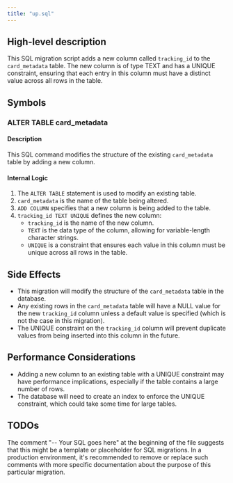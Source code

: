 ```yaml
---
title: "up.sql"
---
```


## High-level description
This SQL migration script adds a new column called `tracking_id` to the `card_metadata` table. The new column is of type TEXT and has a UNIQUE constraint, ensuring that each entry in this column must have a distinct value across all rows in the table.

## Symbols

### ALTER TABLE card_metadata
#### Description
This SQL command modifies the structure of the existing `card_metadata` table by adding a new column.

#### Internal Logic
1. The `ALTER TABLE` statement is used to modify an existing table.
2. `card_metadata` is the name of the table being altered.
3. `ADD COLUMN` specifies that a new column is being added to the table.
4. `tracking_id TEXT UNIQUE` defines the new column:
   - `tracking_id` is the name of the new column.
   - `TEXT` is the data type of the column, allowing for variable-length character strings.
   - `UNIQUE` is a constraint that ensures each value in this column must be unique across all rows in the table.

## Side Effects
- This migration will modify the structure of the `card_metadata` table in the database.
- Any existing rows in the `card_metadata` table will have a NULL value for the new `tracking_id` column unless a default value is specified (which is not the case in this migration).
- The UNIQUE constraint on the `tracking_id` column will prevent duplicate values from being inserted into this column in the future.

## Performance Considerations
- Adding a new column to an existing table with a UNIQUE constraint may have performance implications, especially if the table contains a large number of rows.
- The database will need to create an index to enforce the UNIQUE constraint, which could take some time for large tables.

## TODOs
The comment "-- Your SQL goes here" at the beginning of the file suggests that this might be a template or placeholder for SQL migrations. In a production environment, it's recommended to remove or replace such comments with more specific documentation about the purpose of this particular migration.